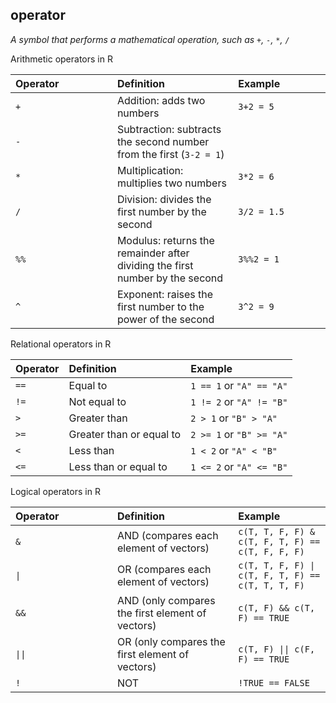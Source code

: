 ## operator

<dfn>A symbol that performs a mathematical operation, such as `+`, `-`, `*`, `/`</dfn>

Arithmetic operators in R

| Operator | Definition | Example |
|:---------|:-----------|:--------|
| `+`      | Addition: adds two numbers | `3+2 = 5` |
| `-`      | Subtraction: subtracts the second number from the first (`3-2 = 1`) |
| `*`      | Multiplication: multiplies two numbers | `3*2 = 6` |
| `/`      | Division: divides the first number by the second | `3/2 = 1.5` |
| `%%`     | Modulus: returns the remainder after dividing the first number by the second | `3%%2 = 1` |
| `^`      | Exponent: raises the first number to the power of the second | `3^2 = 9` |

Relational operators in R

| Operator | Definition | Example |
|:---------|:-----------|:--------|
| `==`     | Equal to   | `1 == 1` or `"A" == "A"` |
| `!=`     | Not equal to | `1 != 2` or `"A" != "B"` |
| `>`      | Greater than | `2 > 1` or `"B" > "A"` |
| `>=`    | Greater than or equal to | `2 >= 1` or `"B" >= "A"` |
| `<`      | Less than | `1 < 2` or `"A" < "B"` |
| `<=`     | Less than or equal to | `1 <= 2` or `"A" <= "B"` |

Logical operators in R

| Operator | Definition | Example |
|:---------|:-----------|:--------|
| `&`      | AND (compares each element of vectors)       | `c(T, T, F, F) & c(T, F, T, F) == c(T, F, F, F)` |
| `|`      | OR (compares each element of vectors)        | `c(T, T, F, F) | c(T, F, T, F) == c(T, T, T, F)` |
| `&&`      | AND (only compares the first element of vectors)       | `c(T, F) && c(T, F) == TRUE` |
| `||`      | OR (only compares the first element of vectors)       | `c(T, F) || c(F, F) == TRUE` |
| `!`       | NOT | `!TRUE == FALSE` |
